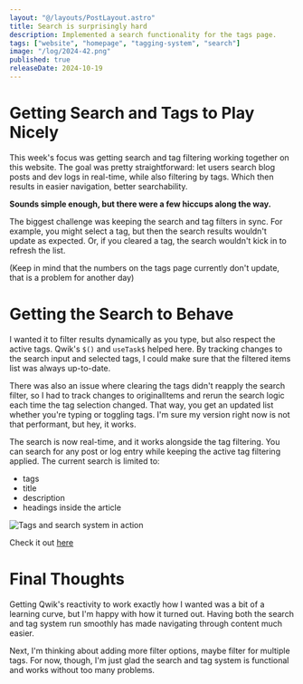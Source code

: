 ```yaml
---
layout: "@/layouts/PostLayout.astro"
title: Search is surprisingly hard
description: Implemented a search functionality for the tags page.
tags: ["website", "homepage", "tagging-system", "search"]
image: "/log/2024-42.png"
published: true
releaseDate: 2024-10-19
---
```


# Getting Search and Tags to Play Nicely
This week's focus was getting search and tag filtering working together on this website. 
The goal was pretty straightforward: let users search blog posts and dev logs in real-time, while also filtering by tags.
Which then results in easier navigation, better searchability.

**Sounds simple enough, but there were a few hiccups along the way.**

The biggest challenge was keeping the search and tag filters in sync. For example, you might select a tag, but then the search results wouldn't update as expected. 
Or, if you cleared a tag, the search wouldn't kick in to refresh the list. 

(Keep in mind that the numbers on the tags page currently don't update, that is a problem for another day)

# Getting the Search to Behave
I wanted it to filter results dynamically as you type, but also respect the active tags. 
Qwik's `$()` and `useTask$` helped here. By tracking changes to the search input and selected tags, I could make sure that the filtered items list was always up-to-date.

There was also an issue where clearing the tags didn't reapply the search filter, so I had to track changes to originalItems and rerun the search logic each time the tag selection changed. 
That way, you get an updated list whether you're typing or toggling tags. I'm sure my version right now is not that performant, but hey, it works.

The search is now real-time, and it works alongside the tag filtering. You can search for any post or log entry while keeping the active tag filtering applied. 
The current search is limited to:
- tags
- title
- description
- headings inside the article

<Image src={SearchWorkingImg} alt="Tags and search system in action" />

Check it out [here](/tags/) 


# Final Thoughts
Getting Qwik's reactivity to work exactly how I wanted was a bit of a learning curve, but I'm happy with how it turned out. 
Having both the search and tag system run smoothly has made navigating through content much easier.

Next, I'm thinking about adding more filter options, maybe filter for multiple tags. 
For now, though, I'm just glad the search and tag system is functional and works without too many problems.